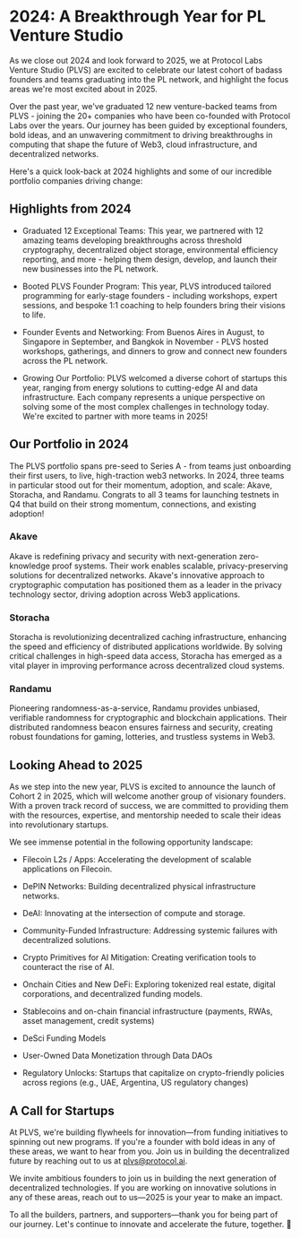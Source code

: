 # 2024: A Breakthrough Year for PL Venture Studio

As we close out 2024 and look forward to 2025, we at Protocol Labs Venture Studio (PLVS) are excited to celebrate our latest cohort of badass founders and teams graduating into the PL network, and highlight the focus areas we're most excited about in 2025.

Over the past year, we've graduated 12 new venture-backed teams from PLVS - joining the 20+ companies who have been co-founded with Protocol Labs over the years. Our journey has been guided by exceptional founders, bold ideas, and an unwavering commitment to driving breakthroughs in computing that shape the future of Web3, cloud infrastructure, and decentralized networks. 

Here's a quick look-back at 2024 highlights and some of our incredible portfolio companies driving change:

## Highlights from 2024

* Graduated 12 Exceptional Teams: This year, we partnered with 12 amazing teams developing breakthroughs across threshold cryptography, decentralized object storage, environmental efficiency reporting, and more - helping them design, develop, and launch their new businesses into the PL network.

* Booted PLVS Founder Program: This year, PLVS introduced tailored programming for early-stage founders - including workshops, expert sessions, and bespoke 1:1 coaching to help founders bring their visions to life.

* Founder Events and Networking: From Buenos Aires in August, to Singapore in September, and Bangkok in November - PLVS hosted workshops, gatherings, and dinners to grow and connect new founders across the PL network.

* Growing Our Portfolio: PLVS welcomed a diverse cohort of startups this year, ranging from energy solutions to cutting-edge AI and data infrastructure. Each company represents a unique perspective on solving some of the most complex challenges in technology today. We're excited to partner with more teams in 2025!

## Our Portfolio in 2024

The PLVS portfolio spans pre-seed to Series A - from teams just onboarding their first users, to live, high-traction web3 networks. In 2024, three teams in particular stood out for their momentum, adoption, and scale: Akave, Storacha, and Randamu. Congrats to all 3 teams for launching testnets in Q4 that build on their strong momentum, connections, and existing adoption!

### Akave

Akave is redefining privacy and security with next-generation zero-knowledge proof systems. Their work enables scalable, privacy-preserving solutions for decentralized networks. Akave's innovative approach to cryptographic computation has positioned them as a leader in the privacy technology sector, driving adoption across Web3 applications.

### Storacha

Storacha is revolutionizing decentralized caching infrastructure, enhancing the speed and efficiency of distributed applications worldwide. By solving critical challenges in high-speed data access, Storacha has emerged as a vital player in improving performance across decentralized cloud systems.

### Randamu

Pioneering randomness-as-a-service, Randamu provides unbiased, verifiable randomness for cryptographic and blockchain applications. Their distributed randomness beacon ensures fairness and security, creating robust foundations for gaming, lotteries, and trustless systems in Web3.





## Looking Ahead to 2025

As we step into the new year, PLVS is excited to announce the launch of Cohort 2 in 2025, which will welcome another group of visionary founders. With a proven track record of success, we are committed to providing them with the resources, expertise, and mentorship needed to scale their ideas into revolutionary startups.

We see immense potential in the following opportunity landscape:

* Filecoin L2s / Apps: Accelerating the development of scalable applications on Filecoin.

* DePIN Networks: Building decentralized physical infrastructure networks.

* DeAI: Innovating at the intersection of compute and storage.

* Community-Funded Infrastructure: Addressing systemic failures with decentralized solutions.

* Crypto Primitives for AI Mitigation: Creating verification tools to counteract the rise of AI.

* Onchain Cities and New DeFi: Exploring tokenized real estate, digital corporations, and decentralized funding models.

* Stablecoins and on-chain financial infrastructure (payments, RWAs, asset management, credit systems)

* DeSci Funding Models

* User-Owned Data Monetization through Data DAOs

* Regulatory Unlocks: Startups that capitalize on crypto-friendly policies across regions (e.g., UAE, Argentina, US regulatory changes)

## A Call for Startups

At PLVS, we're building flywheels for innovation—from funding initiatives to spinning out new programs. If you're a founder with bold ideas in any of these areas, we want to hear from you. Join us in building the decentralized future by reaching out to us at plvs@protocol.ai.

We invite ambitious founders to join us in building the next generation of decentralized technologies. If you are working on innovative solutions in any of these areas, reach out to us—2025 is your year to make an impact.

To all the builders, partners, and supporters—thank you for being part of our journey. Let's continue to innovate and accelerate the future, together. 💪